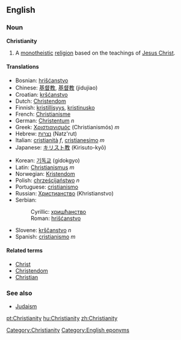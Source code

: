 ==English==

===Noun===
'''Christianity'''

# A [[monotheistic]] [[religion]] based on the teachings of [[Jesus Christ]]. 

====Translations====
{{top}}
*Bosnian: [[hrišćanstvo]] {{n}}
*Chinese: [[基督教]], [[基督教]] (jidujiao)
*Croatian: [[kršćanstvo]] {{n}}
*Dutch: [[Christendom]] {{n}}
*Finnish: [[kristillisyys]], [[kristinusko]]
*French: [[Christianisme]]
*German: [[Christentum]] ''n''
*Greek: [[Χριστιανισμός]] (Christianismós) ''m''
*Hebrew: [[נצרות]] (Natz'rut)
*Italian: [[cristianità]] ''f'', [[cristianesimo]] ''m''
*Japanese: [[キリスト教]] (Kirisuto-kyō)
{{mid}}
*Korean: [[기독교]] (gidokgyo)
*Latin: [[Christianismus]] ''m''
*Norwegian: [[:no:Kristendom|Kristendom]] {{n}}
*Polish: [[chrześcijaństwo]] ''n''
*Portuguese: [[cristianismo]]
*Russian: [[Христианство]] (Khristianstvo)
*Serbian:
*:Cyrillic: [[хришћанство]] {{n}}
*:Roman: [[hrišćanstvo]] {{n}}
*Slovene: [[krščanstvo]] ''n''
*Spanish: [[cristianismo]] ''m''
{{bottom}}

====Related terms====
*[[Christ]]
*[[Christendom]]
*[[Christian]]

===See also===
*[[Judaism]]

[[Category:Christianity]]
[[Category:English eponyms]]

[[pt:Christianity]]
[[hu:Christianity]]
[[zh:Christianity]]